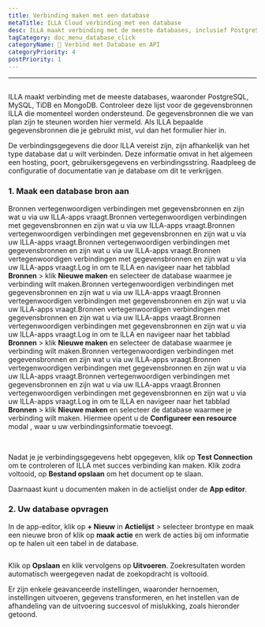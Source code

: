 ```yaml
---
title: Verbinding maken met een database
metaTitle: ILLA Cloud verbinding met een database
desc: ILLA maakt verbinding met de meeste databases, inclusief PostgreSQL, MySQL, TiDB en MongoDB
tagCategory: doc_menu_database_click
categoryName: 📲 Verbind met Database en API
categoryPriority: 4
postPriority: 1
---
```


* * *

## <h2 hidden>Verbinding maken met een database</h2>

ILLA maakt verbinding met de meeste databases, waaronder PostgreSQL, MySQL, TiDB en MongoDB. Controleer deze lijst voor de gegevensbronnen ILLA die momenteel worden ondersteund. De gegevensbronnen die we van plan zijn te steunen worden hier vermeld. Als ILLA bepaalde gegevensbronnen die je gebruikt mist, vul dan het formulier hier in.

De verbindingsgegevens die door ILLA vereist zijn, zijn afhankelijk van het type database dat u wilt verbinden. Deze informatie omvat in het algemeen een hosting, poort, gebruikersgegevens en verbindingsstring. Raadpleeg de configuratie of documentatie van je database om dit te verkrijgen.

### 1.  Maak een database bron aan

Bronnen vertegenwoordigen verbindingen met gegevensbronnen en zijn wat u via uw ILLA-apps vraagt.Bronnen vertegenwoordigen verbindingen met gegevensbronnen en zijn wat u via uw ILLA-apps vraagt.Bronnen vertegenwoordigen verbindingen met gegevensbronnen en zijn wat u via uw ILLA-apps vraagt.Bronnen vertegenwoordigen verbindingen met gegevensbronnen en zijn wat u via uw ILLA-apps vraagt.Bronnen vertegenwoordigen verbindingen met gegevensbronnen en zijn wat u via uw ILLA-apps vraagt.Log in om te ILLA en navigeer naar het tabblad **Bronnen** > klik **Nieuwe maken** en selecteer de database waarmee je verbinding wilt maken.Bronnen vertegenwoordigen verbindingen met gegevensbronnen en zijn wat u via uw ILLA-apps vraagt.Bronnen vertegenwoordigen verbindingen met gegevensbronnen en zijn wat u via uw ILLA-apps vraagt.Bronnen vertegenwoordigen verbindingen met gegevensbronnen en zijn wat u via uw ILLA-apps vraagt.Bronnen vertegenwoordigen verbindingen met gegevensbronnen en zijn wat u via uw ILLA-apps vraagt.Log in om te ILLA en navigeer naar het tabblad **Bronnen** > klik **Nieuwe maken** en selecteer de database waarmee je verbinding wilt maken.Bronnen vertegenwoordigen verbindingen met gegevensbronnen en zijn wat u via uw ILLA-apps vraagt.Bronnen vertegenwoordigen verbindingen met gegevensbronnen en zijn wat u via uw ILLA-apps vraagt.Bronnen vertegenwoordigen verbindingen met gegevensbronnen en zijn wat u via uw ILLA-apps vraagt.Bronnen vertegenwoordigen verbindingen met gegevensbronnen en zijn wat u via uw ILLA-apps vraagt.Log in om te ILLA en navigeer naar het tabblad **Bronnen** > klik **Nieuwe maken** en selecteer de database waarmee je verbinding wilt maken. Hiermee opent u de **Configureer een resource** modal , waar u uw verbindingsinformatie toevoegt.

<img
  src='https://cdn.illacloud.com/official-website/img/docs/connect/connect-database/resources.png'
  alt=""
/>
<img
  src='https://cdn.illacloud.com/official-website/img/docs/connect/connect-database/config.png'
  alt=""
/>

Nadat je je verbindingsgegevens hebt opgegeven, klik op **Test Connection** om te controleren of ILLA met succes verbinding kan maken. Klik zodra voltooid, op **Bestand opslaan** om het document op te slaan.

Daarnaast kunt u documenten maken in de actielijst onder de **App editor**.

### 2.  Uw database opvragen

In de app-editor, klik op **+ Nieuw** in **Actielijst** > selecteer brontype en maak een nieuwe bron of klik op **maak actie** en werk de acties bij om informatie op te halen uit een tabel in de database.

<img
  src='https://cdn.illacloud.com/official-website/img/docs/connect/connect-database/action.png'
  alt=""
/>

Klik op **Opslaan** en klik vervolgens op **Uitvoeren**. Zoekresultaten worden automatisch weergegeven nadat de zoekopdracht is voltooid.

Er zijn enkele geavanceerde instellingen, waaronder hernoemen, instellingen uitvoeren, gegevens transformeren, en het instellen van de afhandeling van de uitvoering succesvol of mislukking, zoals hieronder getoond.

<img
  src='https://cdn.illacloud.com/official-website/img/docs/connect/connect-database/run.png'
  alt=""
/>
